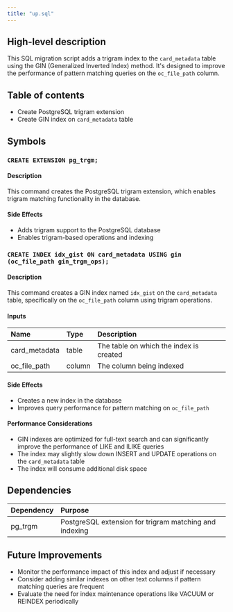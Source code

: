 ```yaml
---
title: "up.sql"
---
```


## High-level description
This SQL migration script adds a trigram index to the `card_metadata` table using the GIN (Generalized Inverted Index) method. It's designed to improve the performance of pattern matching queries on the `oc_file_path` column.

## Table of contents
- Create PostgreSQL trigram extension
- Create GIN index on `card_metadata` table

## Symbols

### `CREATE EXTENSION pg_trgm;`
#### Description
This command creates the PostgreSQL trigram extension, which enables trigram matching functionality in the database.

#### Side Effects
- Adds trigram support to the PostgreSQL database
- Enables trigram-based operations and indexing

### `CREATE INDEX idx_gist ON card_metadata USING gin (oc_file_path gin_trgm_ops);`
#### Description
This command creates a GIN index named `idx_gist` on the `card_metadata` table, specifically on the `oc_file_path` column using trigram operations.

#### Inputs
| Name | Type | Description |
|:-----|:-----|:------------|
| card_metadata | table | The table on which the index is created |
| oc_file_path | column | The column being indexed |

#### Side Effects
- Creates a new index in the database
- Improves query performance for pattern matching on `oc_file_path`

#### Performance Considerations
- GIN indexes are optimized for full-text search and can significantly improve the performance of LIKE and ILIKE queries
- The index may slightly slow down INSERT and UPDATE operations on the `card_metadata` table
- The index will consume additional disk space

## Dependencies
| Dependency | Purpose |
|:-----------|:--------|
| pg_trgm | PostgreSQL extension for trigram matching and indexing |

## Future Improvements
- Monitor the performance impact of this index and adjust if necessary
- Consider adding similar indexes on other text columns if pattern matching queries are frequent
- Evaluate the need for index maintenance operations like VACUUM or REINDEX periodically